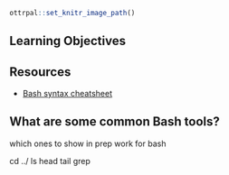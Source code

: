 ```r
ottrpal::set_knitr_image_path()
```

## Learning Objectives

## Resources

* [Bash syntax cheatsheet](http://bxlab.github.io/cmdb-bootcamp/cheatsheet/unix.html)

## What are some common Bash tools?

which ones to show in prep work for bash

cd ../
ls
head
tail
grep